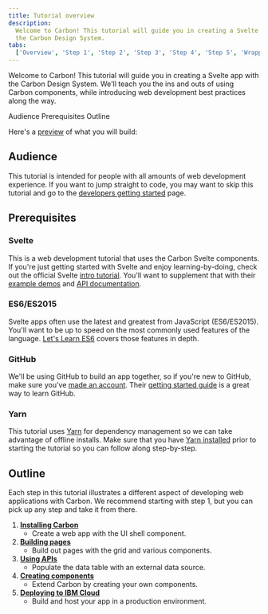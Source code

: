 ```yaml
---
title: Tutorial overview
description:
  Welcome to Carbon! This tutorial will guide you in creating a Svelte app with
  the Carbon Design System.
tabs:
  ['Overview', 'Step 1', 'Step 2', 'Step 3', 'Step 4', 'Step 5', 'Wrapping up']
---
```



<PageDescription>

Welcome to Carbon! This tutorial will guide you in creating a Svelte app with
the Carbon Design System. We'll teach you the ins and outs of using Carbon
components, while introducing web development best practices along the way.

</PageDescription>

<AnchorLinks>

<AnchorLink>Audience</AnchorLink>
<AnchorLink>Prerequisites</AnchorLink>
<AnchorLink>Outline</AnchorLink>

</AnchorLinks>

Here's a
[preview](https://deploy-preview-6--carbon-tutorial-svelte.netlify.app/) of what
you will build:

<Preview
  height="400"
  title="Carbon Tutorial"
  src="https://deploy-preview-6--carbon-tutorial-svelte.netlify.app/"
  frameborder="no"
  allowtransparency="true"
  allowfullscreen="true"
/>

## Audience

This tutorial is intended for people with all amounts of web development
experience. If you want to jump straight to code, you may want to skip this
tutorial and go to the [developers getting started](/developing/get-started)
page.

## Prerequisites

### Svelte

This is a web development tutorial that uses the Carbon Svelte components. If
you're just getting started with Svelte and enjoy learning-by-doing, check out
the official Svelte [intro tutorial](https://svelte.dev/tutorial/basics). You'll
want to supplement that with their [example demos](https://svelte.dev/examples)
and [API documentation](https://svelte.dev/docs).

### ES6/ES2015

Svelte apps often use the latest and greatest from JavaScript (ES6/ES2015).
You'll want to be up to speed on the most commonly used features of the
language.
[Let's Learn ES6](https://www.youtube.com/playlist?list=PL57atfCFqj2h5fpdZD-doGEIs0NZxeJTX)
covers those features in depth.

### GitHub

We'll be using GitHub to build an app together, so if you're new to GitHub, make
sure you've [made an account](https://github.com/join). Their
[getting started guide](https://guides.github.com/activities/hello-world) is a
great way to learn GitHub.

### Yarn

This tutorial uses [Yarn](https://yarnpkg.com) for dependency management so we
can take advantage of offline installs. Make sure that you have
[Yarn installed](https://yarnpkg.com/en/docs/install) prior to starting the
tutorial so you can follow along step-by-step.

## Outline

Each step in this tutorial illustrates a different aspect of developing web
applications with Carbon. We recommend starting with step 1, but you can pick up
any step and take it from there.

1. [**Installing Carbon**](/developing/svelte-tutorial/step-1)
   - Create a web app with the UI shell component.
2. [**Building pages**](/developing/svelte-tutorial/step-2)
   - Build out pages with the grid and various components.
3. [**Using APIs**](/developing/svelte-tutorial/step-3)
   - Populate the data table with an external data source.
4. [**Creating components**](/developing/svelte-tutorial/step-4)
   - Extend Carbon by creating your own components.
5. [**Deploying to IBM Cloud**](/developing/svelte-tutorial/step-5)
   - Build and host your app in a production environment.
